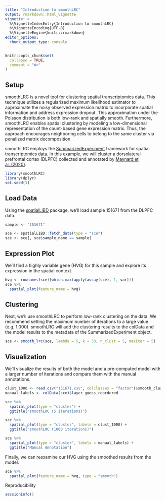 ```yaml
---
title: "Introduction to smoothLRC"
output: rmarkdown::html_vignette
vignette: >
  %\VignetteIndexEntry{Introduction to smoothLRC}
  %\VignetteEncoding{UTF-8}
  %\VignetteEngine{knitr::rmarkdown}
editor_options: 
  chunk_output_type: console
---
```


```r
knitr::opts_chunk$set(
  collapse = TRUE,
  comment = "#>"
)
```

## Setup

smoothLRC is a novel tool for clustering spatial transcriptomics data. This technique utilizes a regularized maximum likelihood estimator to approximate the noisy observed expression matrix to incorporate spatial information and address expression dropout. This approximation under the Poisson distribution is both low-rank and spatially smooth. Furthermore, smoothLRC enables spatial clustering by modeling a low-dimensional representation of the count-based gene expression matrix. Thus, the approach encourages neighboring cells to belong to the same cluster via penalized matrix decomposition.

smoothLRC employs the [SummarizedExperiment](https://bioconductor.org/packages/release/bioc/html/SummarizedExperiment.html) framework for spatial transcriptomics data. In this example, we will cluster a dorsolateral prefrontal cortex (DLPFC) collected and annotated by [Maynard et al. (2020)](https://www.biorxiv.org/content/10.1101/2020.02.28.969931v1).

```r
library(smoothLRC)
library(dplyr)
set.seed(1)
```

## Load Data

Using the [spatialLIBD](http://spatial.libd.org/spatialLIBD/) package, we'll load sample 151671 from the DLPFC data. 

```r
sample <- "151671"

sce <- spatialLIBD::fetch_data(type = "sce")
sce <- sce[, sce$sample_name == sample]
```

## Expression Plot

We’ll find a highly variable gene (HVG) for this sample and explore its expression in the spatial context.

```r
hvg <- rownames(sce)[which.max(apply(assay(sce), 1, var))]
sce %>% 
  spatial_plot(feature_name = hvg)
```

## Clustering

Next, we'll use smoothLRC to perform low-rank clustering on the data. We recommend setting the maximum number of iterations to a large value (e.g. 1,000). smoothLRC will add the clustering results to the colData and the model results to the metadata of the SummarizedExperiment object.

```r
sce <- smooth_lrc(sce, lambda = 5, k = 30, n_clust = 5, maxiter = 5)
```


## Visualization

We'll visualize the results of both the model and a pre-computed model with a larger number of iterations and compare them with the manual annotations.

```r
clust_1000 <- read.csv("151671.csv", colClasses = "factor")$smooth_cluster_1000
manual_labels <- colData(sce)$layer_guess_reordered

sce %>% 
  spatial_plot(type = "cluster") + 
  ggtitle("smoothLRC (5 iterations)") 

sce %>% 
  spatial_plot(type = "cluster", labels = clust_1000) +
  ggtitle("smoothLRC (1000 iterations)")

sce %>% 
  spatial_plot(type = "cluster", labels = manual_labels) +
  ggtitle("Manual Annotation")


```

Finally, we can reexamine our HVG using the smoothed results from the model.

```r
sce %>% 
  spatial_plot(feature_name = hvg, type = "smooth")

```


Reproducibility

```r
sessionInfo()
```

